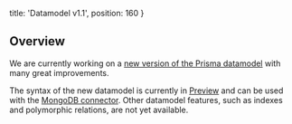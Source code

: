
  title: 'Datamodel v1.1',
  position: 160
}

## Overview

<Info>

We are currently working on a [new version of the Prisma datamodel](https://github.com/prisma/prisma/issues/3408) with many great improvements.

The syntax of the new datamodel is currently in [Preview](oje2#preview-vs-final) and can be used with the [MongoDB connector](b6o5). Other datamodel features, such as indexes and polymorphic relations, are not yet available.

</Info>
